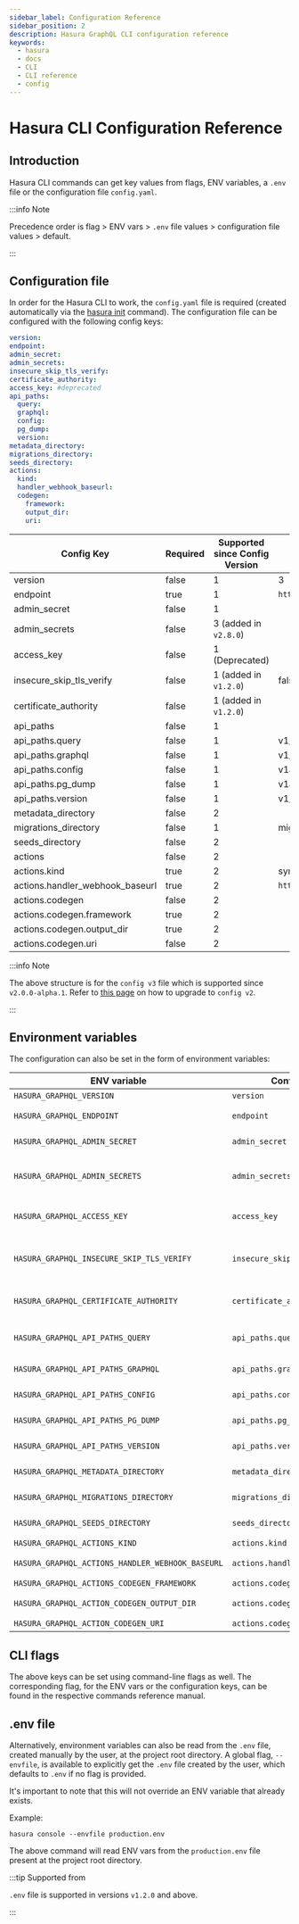 ```yaml
---
sidebar_label: Configuration Reference
sidebar_position: 2
description: Hasura GraphQL CLI configuration reference
keywords:
  - hasura
  - docs
  - CLI
  - CLI reference
  - config
---
```


# Hasura CLI Configuration Reference

## Introduction

Hasura CLI commands can get key values from flags, ENV variables, a
`.env` file or the configuration file `config.yaml`.

:::info Note

Precedence order is flag > ENV vars > `.env` file values >
configuration file values > default.

:::

## Configuration file

In order for the Hasura CLI to work, the `config.yaml` file is required (created automatically via the [hasura init](/graphql/core/hasura-cli/hasura_init.mdx) command). The configuration file can be configured with the following config keys:

```yaml
version: 
endpoint: 
admin_secret:
admin_secrets:
insecure_skip_tls_verify:
certificate_authority:
access_key: #deprecated
api_paths:
  query: 
  graphql: 
  config: 
  pg_dump: 
  version: 
metadata_directory:
migrations_directory:
seeds_directory:
actions:
  kind: 
  handler_webhook_baseurl: 
  codegen:
    framework:
    output_dir:
    uri:
```

| Config Key                      | Required | Supported since Config Version | Default value           |
|---------------------------------|----------|--------------------------------|-------------------------|
| version                         | false    | 1                              | 3                       |
| endpoint                        | true     | 1                              | `http://localhost:8080` |
| admin_secret                    | false    | 1                              |                         |
| admin_secrets                   | false    | 3 (added in `v2.8.0`)          |                         |
| access_key                      | false    | 1 (Deprecated)                 |                         |
| insecure_skip_tls_verify        | false    | 1 (added in `v1.2.0`)          | false                   |
| certificate_authority           | false    | 1 (added in `v1.2.0`)          |                         |
| api_paths                       | false    | 1                              |                         |
| api_paths.query                 | false    | 1                              | v1/query                |
| api_paths.graphql               | false    | 1                              | v1/graphql              |
| api_paths.config                | false    | 1                              | v1alpha1/config         |
| api_paths.pg_dump               | false    | 1                              | v1alpha1/pg_dump        |
| api_paths.version               | false    | 1                              | v1/version              |
| metadata_directory              | false    | 2                              |                         |
| migrations_directory            | false    | 1                              | migrations              |
| seeds_directory                 | false    | 2                              |                         |
| actions                         | false    | 2                              |                         |
| actions.kind                    | true     | 2                              | synchronous             |
| actions.handler_webhook_baseurl | true     | 2                              | `http://localhost:3000` |
| actions.codegen                 | false    | 2                              |                         |
| actions.codegen.framework       | true     | 2                              |                         |
| actions.codegen.output_dir      | true     | 2                              |                         |
| actions.codegen.uri             | false    | 2                              |                         |

:::info Note

The above structure is for the `config v3` file which is supported since `v2.0.0-alpha.1`. Refer to [this page](/graphql/core/migrations/upgrade-v3.mdx) on how to upgrade to `config v2`.

:::

## Environment variables

The configuration can also be set in the form of environment variables:


| ENV variable                                     | Config file key                   | Description                                                                                                                                     |
|--------------------------------------------------|-----------------------------------|-------------------------------------------------------------------------------------------------------------------------------------------------|
| `HASURA_GRAPHQL_VERSION`                         | `version`                         | Config version to be used.                                                                                                                      |
| `HASURA_GRAPHQL_ENDPOINT`                        | `endpoint`                        | http(s) endpoint for Hasura GraphQL engine.                                                                                                     |
| `HASURA_GRAPHQL_ADMIN_SECRET`                    | `admin_secret`                    | Admin secret for Hasura GraphQL engine.                                                                                                         |
| `HASURA_GRAPHQL_ADMIN_SECRETS`                   | `admin_secrets`                   | [Admin secrets](/graphql/cloud/security/multiple-admin-secrets.mdx) for Hasura GraphQL engine *(Cloud/EE only)*. eg: `HASURA_GRAPHQL_ADMIN_SECRETS='["foo", "bar", "baz"]'`                                             |
| `HASURA_GRAPHQL_ACCESS_KEY`                      | `access_key`                      | Access key for Hasura GraphQL engine. Note: Deprecated. Use admin secret instead.                                                               |
| `HASURA_GRAPHQL_INSECURE_SKIP_TLS_VERIFY`        | `insecure_skip_tls_verify`        | Skip verifying SSL certificate for the Hasura endpoint. Useful if you have a self-singed certificate and don't have access to the CA cert.      |
| `HASURA_GRAPHQL_CERTIFICATE_AUTHORITY`           | `certificate_authority`           | Path to the CA certificate for validating the self-signed certificate for the Hasura endpoint.                                                  |
| `HASURA_GRAPHQL_API_PATHS_QUERY`                 | `api_paths.query`                 | Schema/ metadata API endpoint. More details at [Schema / metadata API (Deprecated)](/graphql/core/api-reference/index.mdx#schema-metadata-api). |
| `HASURA_GRAPHQL_API_PATHS_GRAPHQL`               | `api_paths.graphql`               | GraphQL API endpoint. More details at [GraphQL API](/graphql/core/api-reference/index.mdx#graphql-api).                                         |
| `HASURA_GRAPHQL_API_PATHS_CONFIG`                | `api_paths.config`                | Config API endpoint. More details at [Config API](/graphql/core/api-reference/index.mdx#config-api)`.                                           |
| `HASURA_GRAPHQL_API_PATHS_PG_DUMP`               | `api_paths.pg_dump`               | PG Dump API endpoint. More details at [pg_dump API](/graphql/core/api-reference/index.mdx#pg-dump-api).                                         |
| `HASURA_GRAPHQL_API_PATHS_VERSION`               | `api_paths.version`               | Version API endpoint. More details at [RESTified GraphQL API](/graphql/core/api-reference/index.mdx#version-api).                               |
| `HASURA_GRAPHQL_METADATA_DIRECTORY`              | `metadata_directory`              | Defines the directory where the metadata files were stored.                                                                                     |
| `HASURA_GRAPHQL_MIGRATIONS_DIRECTORY`            | `migrations_directory`            | Defines the directory where the migration files were stored.                                                                                    |
| `HASURA_GRAPHQL_SEEDS_DIRECTORY`                 | `seeds_directory`                 | Defines the directory where the seed files were stored.                                                                                         |
| `HASURA_GRAPHQL_ACTIONS_KIND`                    | `actions.kind`                    | Kind to be used for actions.                                                                                                                    |
| `HASURA_GRAPHQL_ACTIONS_HANDLER_WEBHOOK_BASEURL` | `actions.handler_webhook_baseurl` | Webhook baseurl to be used for actions.                                                                                                         |
| `HASURA_GRAPHQL_ACTIONS_CODEGEN_FRAMEWORK`       | `actions.codegen.framework`       | Framework to codegen for actions.                                                                                                               |
| `HASURA_GRAPHQL_ACTION_CODEGEN_OUTPUT_DIR`       | `actions.codegen.output_dir`      | Defines the directory to create the codegen files.                                                                                              |
| `HASURA_GRAPHQL_ACTION_CODEGEN_URI`              | `actions.codegen.uri`             | URI to codegen for actions.                                                                                                                     |


## CLI flags

The above keys can be set using command-line flags as well. The
corresponding flag, for the ENV vars or the configuration keys, can be
found in the respective commands reference manual.

## .env file

Alternatively, environment variables can also be read from the `.env`
file, created manually by the user, at the project root directory. A
global flag, `--envfile`, is available to explicitly get the `.env` file
created by the user, which defaults to `.env` if no flag is provided.

It's important to note that this will not override an ENV variable that
already exists.

Example:

    hasura console --envfile production.env

The above command will read ENV vars from the `production.env` file
present at the project root directory.

:::tip Supported from

`.env` file is supported in versions `v1.2.0` and above.

:::

